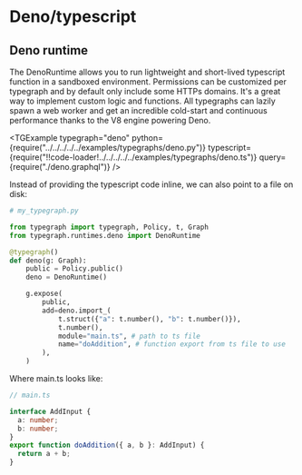 # Deno/typescript




## Deno runtime

The DenoRuntime allows you to run lightweight and short-lived typescript function in a sandboxed environment. Permissions can be customized per typegraph and by default only include some HTTPs domains. It's a great way to implement custom logic and functions. All typegraphs can lazily spawn a web worker and get an incredible cold-start and continuous performance thanks to the V8 engine powering Deno.

<TGExample
  typegraph="deno"
  python={require("../../../../../examples/typegraphs/deno.py")}
  typescript={require("!!code-loader!../../../../../examples/typegraphs/deno.ts")}
  query={require("./deno.graphql")}
/>

Instead of providing the typescript code inline, we can also point to a file on disk:

```python
# my_typegraph.py

from typegraph import typegraph, Policy, t, Graph
from typegraph.runtimes.deno import DenoRuntime

@typegraph()
def deno(g: Graph):
    public = Policy.public()
    deno = DenoRuntime()

    g.expose(
        public,
        add=deno.import_(
            t.struct({"a": t.number(), "b": t.number()}),
            t.number(),
            module="main.ts", # path to ts file
            name="doAddition", # function export from ts file to use
        ),
    )
```

Where main.ts looks like:

```typescript
// main.ts

interface AddInput {
  a: number;
  b: number;
}
export function doAddition({ a, b }: AddInput) {
  return a + b;
}

```
